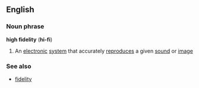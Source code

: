 ==English==
===Noun phrase===
'''high fidelity''' ('''hi-fi''')
#An [[electronic]] [[system]] that accurately [[reproduce]]s a given [[sound]] or [[image]]

===See also===
* [[fidelity]]